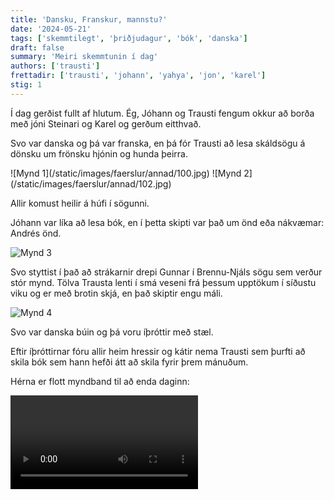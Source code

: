 ```yaml
---
title: 'Dansku, Franskur, mannstu?'
date: '2024-05-21'
tags: ['skemmtilegt', 'þriðjudagur', 'bók', 'danska']
draft: false
summary: 'Meiri skemmtunin í dag'
authors: ['trausti']
frettadir: ['trausti', 'johann', 'yahya', 'jon', 'karel']
stig: 1
---
```



Í dag gerðist fullt af hlutum. Ég, Jóhann og Trausti fengum okkur að borða með jóni Steinari og Karel og gerðum eitthvað.


Svo var danska og þá var franska, en þá fór Trausti að lesa skáldsögu á dönsku um frönsku hjónin og hunda þeirra.


<Grid>
  <GridItem>
![Mynd 1](/static/images/faerslur/annad/100.jpg)
  </GridItem>
  <GridItem>![Mynd 2](/static/images/faerslur/annad/102.jpg)</GridItem>
</Grid>


Allir komust heilir á húfi í sögunni.


Jóhann var líka að lesa bók, en í þetta skipti var það um önd eða nákvæmar: Andrés önd.

![Mynd 3](/static/images/faerslur/annad/101.jpg)


Svo styttist í það að strákarnir drepi Gunnar í Brennu-Njáls sögu sem verður stór mynd.
Tölva Trausta lenti í smá veseni frá þessum upptökum í síðustu viku og er með brotin skjá, en það skiptir engu máli.


![Mynd 4](/static/images/faerslur/annad/103.jpg)


Svo var danska búin og þá voru íþróttir með stæl.


Eftir íþróttirnar fóru allir heim hressir og kátir nema Trausti sem þurfti að skila bók sem hann hefði átt að skila fyrir þrem mánuðum.


Hérna er flott myndband til að enda daginn:


<Video id="I6WenR7In8o" />


Svona virkar lífið.